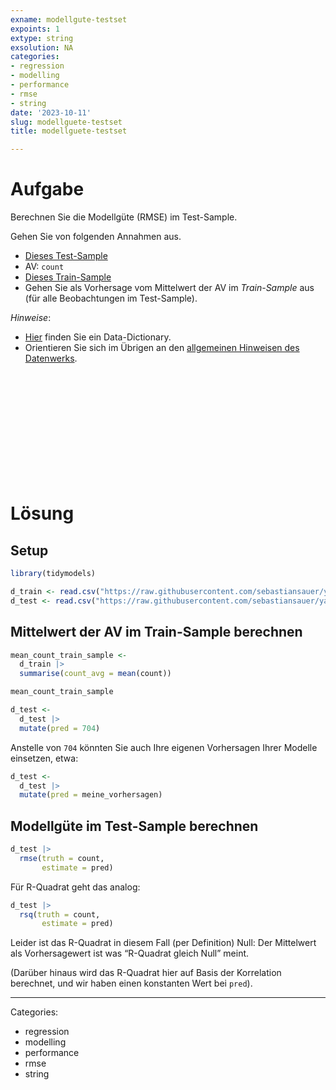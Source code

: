 ```yaml
---
exname: modellgute-testset
expoints: 1
extype: string
exsolution: NA
categories:
- regression
- modelling
- performance
- rmse
- string
date: '2023-10-11'
slug: modellguete-testset
title: modellguete-testset

---
```





# Aufgabe

Berechnen Sie die Modellgüte (RMSE) im Test-Sample.

Gehen Sie von folgenden Annahmen aus.

- [Dieses Test-Sample](https://raw.githubusercontent.com/sebastiansauer/yacsda-bikerental/main/data/bikeshare_control.csv)
- AV: `count`
- [Dieses Train-Sample](https://raw.githubusercontent.com/sebastiansauer/yacsda-bikerental/main/data/bikeshare_train.csv)
- Gehen Sie als Vorhersage vom Mittelwert der AV im *Train-Sample* aus (für alle Beobachtungen im Test-Sample).


*Hinweise*:

- [Hier](https://github.com/sebastiansauer/yacsda-bikerental/blob/main/data/bike-share-data-dict.md) finden Sie ein Data-Dictionary.
- Orientieren Sie sich im Übrigen an den [allgemeinen Hinweisen des Datenwerks](https://datenwerk.netlify.app/hinweise).





</br>
</br>
</br>
</br>
</br>
</br>
</br>
</br>
</br>
</br>

# Lösung


## Setup

```r
library(tidymodels)
```


```r
d_train <- read.csv("https://raw.githubusercontent.com/sebastiansauer/yacsda-bikerental/main/data/bikeshare_train.csv")
d_test <- read.csv("https://raw.githubusercontent.com/sebastiansauer/yacsda-bikerental/main/data/bikeshare_control.csv")
```



## Mittelwert der AV im Train-Sample berechnen

```r
mean_count_train_sample <- 
  d_train |> 
  summarise(count_avg = mean(count))

mean_count_train_sample
```

```r
d_test <-
  d_test |> 
  mutate(pred = 704)
```


Anstelle von `704` könnten Sie auch Ihre eigenen Vorhersagen Ihrer Modelle einsetzen, etwa:


```r
d_test <-
  d_test |> 
  mutate(pred = meine_vorhersagen)
```


## Modellgüte im Test-Sample berechnen

```r
d_test |> 
  rmse(truth = count,
       estimate = pred)
```



Für R-Quadrat geht das analog:

```r
d_test |> 
  rsq(truth = count,
       estimate = pred)
```

Leider ist das R-Quadrat in diesem Fall (per Definition) Null:
Der Mittelwert als Vorhersagewert ist was "R-Quadrat gleich Null" meint.

(Darüber hinaus wird das R-Quadrat hier auf Basis der Korrelation berechnet, und wir haben einen konstanten Wert bei `pred`).







---

Categories: 

- regression
- modelling
- performance
- rmse
- string


